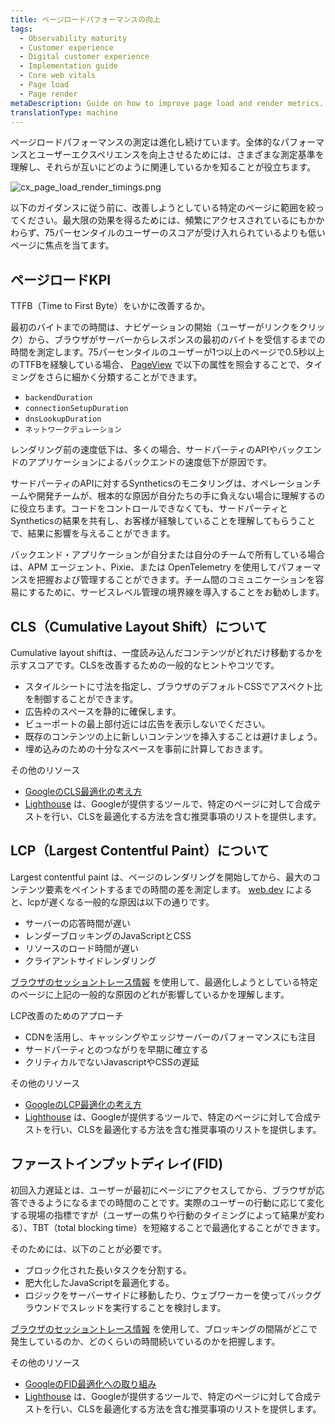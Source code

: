 ```yaml
---
title: ページロードパフォーマンスの向上
tags:
  - Observability maturity
  - Customer experience
  - Digital customer experience
  - Implementation guide
  - Core web vitals
  - Page load
  - Page render
metaDescription: Guide on how to improve page load and render metrics.
translationType: machine
---
```



ページロードパフォーマンスの測定は進化し続けています。全体的なパフォーマンスとユーザーエクスペリエンスを向上させるためには、さまざまな測定基準を理解し、それらが互いにどのように関連しているかを知ることが役立ちます。

<img
  src={cxPageLoadRenderTimings}
  title="ページロードとレンダリングのタイミング"
  alt="cx_page_load_render_timings.png"
/>

以下のガイダンスに従う前に、改善しようとしている特定のページに範囲を絞ってください。最大限の効果を得るためには、頻繁にアクセスされているにもかかわらず、75パーセンタイルのユーザーのスコアが受け入れられているよりも低いページに焦点を当てます。

## ページロードKPI

TTFB（Time to First Byte）をいかに改善するか。

最初のバイトまでの時間は、ナビゲーションの開始（ユーザーがリンクをクリック）から、ブラウザがサーバーからレスポンスの最初のバイトを受信するまでの時間を測定します。75パーセンタイルのユーザーが1つ以上のページで0.5秒以上のTTFBを経験している場合、 [PageView](https://docs.newrelic.com/attribute-dictionary/?dataSource=Browser+agent&event=PageView) で以下の属性を照会することで、タイミングをさらに細かく分類することができます。

* `backendDuration`
* `connectionSetupDuration`
* `dnsLookupDuration`
* `ネットワークデュレーション`

レンダリング前の速度低下は、多くの場合、サードパーティのAPIやバックエンドのアプリケーションによるバックエンドの速度低下が原因です。

サードパーティのAPIに対するSyntheticsのモニタリングは、オペレーションチームや開発チームが、根本的な原因が自分たちの手に負えない場合に理解するのに役立ちます。コードをコントロールできなくても、サードパーティとSyntheticsの結果を共有し、お客様が経験していることを理解してもらうことで、結果に影響を与えることができます。

バックエンド・アプリケーションが自分または自分のチームで所有している場合は、APM エージェント、Pixie、または OpenTelemetry を使用してパフォーマンスを把握および管理することができます。チーム間のコミュニケーションを容易にするために、サービスレベル管理の境界線を導入することをお勧めします。

## CLS（Cumulative Layout Shift）について

Cumulative layout shiftは、一度読み込んだコンテンツがどれだけ移動するかを示すスコアです。CLSを改善するための一般的なヒントやコツです。

* スタイルシートに寸法を指定し、ブラウザのデフォルトCSSでアスペクト比を制御することができます。
* 広告枠のスペースを静的に確保します。
* ビューポートの最上部付近には広告を表示しないでください。
* 既存のコンテンツの上に新しいコンテンツを挿入することは避けましょう。
* 埋め込みのための十分なスペースを事前に計算しておきます。

その他のリソース

* [GoogleのCLS最適化の考え方](https://web.dev/optimize-cls/)
* [Lighthouse](https://developers.google.com/web/tools/lighthouse) は、Googleが提供するツールで、特定のページに対して合成テストを行い、CLSを最適化する方法を含む推奨事項のリストを提供します。

## LCP（Largest Contentful Paint）について

Largest contentful paint は、ページのレンダリングを開始してから、最大のコンテンツ要素をペイントするまでの時間の差を測定します。 [web.dev](https://web.dev) によると、lcpが遅くなる一般的な原因は以下の通りです。

* サーバーの応答時間が遅い
* レンダーブロッキングのJavaScriptとCSS
* リソースのロード時間が遅い
* クライアントサイドレンダリング

[ブラウザのセッショントレース情報](/docs/browser/browser-monitoring/browser-pro-features/session-traces-explore-webpages-life-cycle/) を使用して、最適化しようとしている特定のページに上記の一般的な原因のどれが影響しているかを理解します。

LCP改善のためのアプローチ

* CDNを活用し、キャッシングやエッジサーバーのパフォーマンスにも注目
* サードパーティとのつながりを早期に確立する
* クリティカルでないJavascriptやCSSの遅延

その他のリソース

* [GoogleのLCP最適化の考え方](https://web.dev/optimize-lcp/)
* [Lighthouse](https://developers.google.com/web/tools/lighthouse) は、Googleが提供するツールで、特定のページに対して合成テストを行い、CLSを最適化する方法を含む推奨事項のリストを提供します。

## ファーストインプットディレイ(FID)

初回入力遅延とは、ユーザーが最初にページにアクセスしてから、ブラウザが応答できるようになるまでの時間のことです。実際のユーザーの行動に応じて変化する現場の指標ですが（ユーザーの焦りや行動のタイミングによって結果が変わる）、TBT（total blocking time）を短縮することで最適化することができます。

そのためには、以下のことが必要です。

* ブロック化された長いタスクを分割する。
* 肥大化したJavaScriptを最適化する。
* ロジックをサーバーサイドに移動したり、ウェブワーカーを使ってバックグラウンドでスレッドを実行することを検討します。

[ブラウザのセッショントレース情報](/docs/browser/browser-monitoring/browser-pro-features/session-traces-explore-webpages-life-cycle/) を使用して、ブロッキングの間隔がどこで発生しているのか、どのくらいの時間続いているのかを把握します。

その他のリソース

* [GoogleのFID最適化への取り組み](https://web.dev/optimize-fid/)
* [Lighthouse](https://developers.google.com/web/tools/lighthouse) は、Googleが提供するツールで、特定のページに対して合成テストを行い、CLSを最適化する方法を含む推奨事項のリストを提供します。
